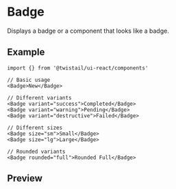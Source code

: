 
<Meta of={Stories} />

# Badge

Displays a badge or a component that looks like a badge.

## Example

```tsx
import {} from '@twistail/ui-react/components'

// Basic usage
<Badge>New</Badge>

// Different variants
<Badge variant="success">Completed</Badge>
<Badge variant="warning">Pending</Badge>
<Badge variant="destructive">Failed</Badge>

// Different sizes
<Badge size="sm">Small</Badge>
<Badge size="lg">Large</Badge>

// Rounded variants
<Badge rounded="full">Rounded Full</Badge>
```

## Preview

<Primary />

